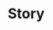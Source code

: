 ---
title: Story
description: Interesting stories behind the Scenes of Innovation, Technology, and More.
icon: /icons/story.png
---